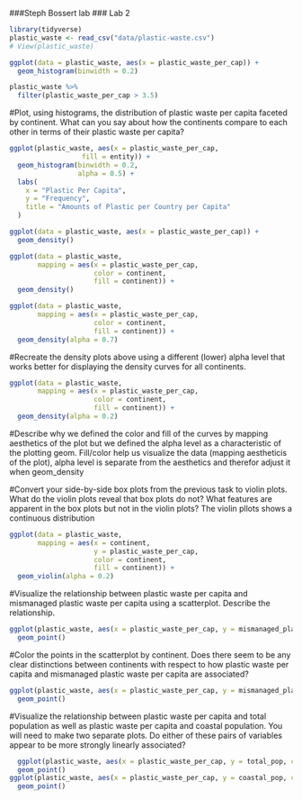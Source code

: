 
###Steph Bossert lab
### Lab 2


```r
library(tidyverse)
plastic_waste <- read_csv("data/plastic-waste.csv")
# View(plastic_waste) 

ggplot(data = plastic_waste, aes(x = plastic_waste_per_cap)) +
  geom_histogram(binwidth = 0.2)

plastic_waste %>%
  filter(plastic_waste_per_cap > 3.5)
```

#Plot, using histograms, the distribution of plastic waste per capita faceted by continent. What can you say about how the continents compare to each other in terms of their plastic waste per capita?
```r
ggplot(plastic_waste, aes(x = plastic_waste_per_cap, 
                  fill = entity)) +
  geom_histogram(binwidth = 0.2,
                 alpha = 0.5) +
  labs(
    x = "Plastic Per Capita",
    y = "Frequency",
    title = "Amounts of Plastic per Country per Capita"
  )
```

```r
ggplot(data = plastic_waste, aes(x = plastic_waste_per_cap)) +
  geom_density()

ggplot(data = plastic_waste, 
       mapping = aes(x = plastic_waste_per_cap, 
                     color = continent, 
                     fill = continent)) +
  geom_density()  

ggplot(data = plastic_waste, 
       mapping = aes(x = plastic_waste_per_cap, 
                     color = continent, 
                     fill = continent)) +
  geom_density(alpha = 0.7)
```

#Recreate the density plots above using a different (lower) alpha level that works better for displaying the density curves for all continents.
```r
ggplot(data = plastic_waste, 
       mapping = aes(x = plastic_waste_per_cap, 
                     color = continent, 
                     fill = continent)) +
  geom_density(alpha = 0.2)
```

#Describe why we defined the color and fill of the curves by mapping aesthetics of the plot but we defined the alpha level as a characteristic of the plotting geom. 
Fill/color help us visualize the data (mapping aestheticis of the plot), alpha level is separate from the aesthetics and therefor adjust it when geom_density

#Convert your side-by-side box plots from the previous task to violin plots. What do the violin plots reveal that box plots do not? What features are apparent in the box plots but not in the violin plots?
The violin pllots shows a continuous distribution

```r
ggplot(data = plastic_waste, 
       mapping = aes(x = continent,
                     y = plastic_waste_per_cap, 
                     color = continent, 
                     fill = continent)) +
  geom_violin(alpha = 0.2)
```

#Visualize the relationship between plastic waste per capita and mismanaged plastic waste per capita using a scatterplot. Describe the relationship.

```r
ggplot(plastic_waste, aes(x = plastic_waste_per_cap, y = mismanaged_plastic_waste_per_cap)) +
  geom_point()
```

#Color the points in the scatterplot by continent. Does there seem to be any clear distinctions between continents with respect to how plastic waste per capita and mismanaged plastic waste per capita are associated?
```r
ggplot(plastic_waste, aes(x = plastic_waste_per_cap, y = mismanaged_plastic_waste_per_cap, color = continent)) +
  geom_point()
```
#Visualize the relationship between plastic waste per capita and total population as well as plastic waste per capita and coastal population. You will need to make two separate plots. Do either of these pairs of variables appear to be more strongly linearly associated?
```r
  ggplot(plastic_waste, aes(x = plastic_waste_per_cap, y = total_pop, color = continent)) +
  geom_point()
ggplot(plastic_waste, aes(x = plastic_waste_per_cap, y = coastal_pop, color = continent)) +
  geom_point()
```
